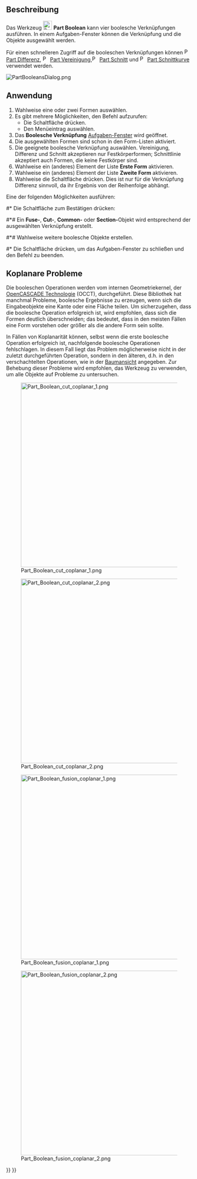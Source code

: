 <languages/>

{{Docnav/de
|[[Part_CompoundFilter/de|VerbundFiltern]]
|[[Part_Cut/de|Differenz]]
|[[Part_Workbench/de|Part]]
|IconL=Part_CompoundFilter.svg
|IconR=Part_Cut.svg
|IconC=Workbench_Part.svg
}}

{{GuiCommand/de
|Name=Part Boolean
|Name/de=Part BoolescheVerknüpfung
|MenuLocation=Part → Boolesche Verknüpfung → Boolesche Verknüpfung...
|Workbenches=[[Part_Workbench/de|Part]]
|SeeAlso=[[Part_Cut/de|Part Differenz]], [[Part_Fuse/de|Part Vereinigung]], [[Part_Common/de|Part Schnitt]], und [[Part_Section/de|Part Schnittkurve]]
}}

<span id="Description"></span>
==Beschreibung==

Das Werkzeug [[Image:Part_Boolean.svg|24px]] '''Part Boolean''' kann vier boolesche Verknüpfungen ausführen. In einem Aufgaben-Fenster können die Verknüpfung und die Objekte ausgewählt werden.

Für einen schnelleren Zugriff auf die booleschen Verknüpfungen können [[File:Part_Cut.svg|16px]] [[Part_Cut/de|Part Differenz]], [[File:Part_Fuse.svg|16px]] [[Part_Fuse/de|Part Vereinigung]],[[File:Part_Common.svg|16px]] [[Part_Common/de|Part Schnitt]] und [[File:Part_Section.svg|16px]] [[Part_Section/de|Part Schnittkurve]] verwendet werden.

[[File:PartBooleansDialog.png]]
{{Caption|Das Aufgaben-Fenster Boolesche Verknüpfung}}

<span id="Usage"></span>
==Anwendung==

# Wahlweise eine oder zwei Formen auswählen.
# Es gibt mehrere Möglichkeiten, den Befehl aufzurufen:
#* Die Schaltfläche {{Button|[[Image:Part_Boolean.svg|16px|link=]] [[Part_Boolean/de|Boolesche Verknüpfung...]]}} drücken.
#* Den Menüeintrag {{MenuCommand|Part → Boolesche Verknüpfung → [[Image:Part_Boolean.svg|16px]] Boolesche Verknüpfung...}} auswählen.
# Das '''Boolesche Verknüpfung''' [[#Task_panel/de|Aufgaben-Fenster]] wird geöffnet.
# Die ausgewählten Formen sind schon in den Form-Listen aktiviert.
# Die geeignete boolesche Verknüpfung auswählen. Vereinigung, Differenz und Schnitt akzeptieren nur Festkörperformen; Schnittlinie akzeptiert auch Formen, die keine Festkörper sind.
# Wahlweise ein (anderes) Element der Liste '''Erste Form''' aktivieren.
# Wahlweise ein (anderes) Element der Liste '''Zweite Form''' aktivieren.
# Wahlweise die Schaltfläche {{Button|Auswahl umkehren}} drücken. Dies ist nur für die Verknüpfung Differenz sinnvoll, da ihr Ergebnis von der Reihenfolge abhängt.
Eine der folgenden Möglichkeiten ausführen:
#* Die Schaltfläche {{Button|Anwenden}} zum Bestätigen drücken:
#*# Ein '''Fuse-''', '''Cut-''', '''Common-''' oder '''Section-'''Objekt wird entsprechend der ausgewählten Verknüpfung erstellt.
#*# Wahlweise weitere boolesche Objekte erstellen.
#* Die Schaltfläche {{Button|Schließen}} drücken, um das Aufgaben-Fenster zu schließen und den Befehl zu beenden.

<span id="Coplanar_problems"></span>
== Koplanare Probleme ==

Die booleschen Operationen werden vom internen Geometriekernel, der [[OpenCASCADE/de|OpenCASCADE Technologie]] (OCCT), durchgeführt. Diese Bibliothek hat manchmal Probleme, boolesche Ergebnisse zu erzeugen, wenn sich die Eingabeobjekte eine Kante oder eine Fläche teilen. Um sicherzugehen, dass die boolesche Operation erfolgreich ist, wird empfohlen, dass sich die Formen deutlich überschneiden; das bedeutet, dass in den meisten Fällen eine Form vorstehen oder größer als die andere Form sein sollte.

In Fällen von Koplanarität können, selbst wenn die erste boolesche Operation erfolgreich ist, nachfolgende boolesche Operationen fehlschlagen. In diesem Fall liegt das Problem möglicherweise nicht in der zuletzt durchgeführten Operation, sondern in den älteren, d.h. in den verschachtelten Operationen, wie in der [[Tree_view/de|Baumansicht]] angegeben. Zur Behebung dieser Probleme wird empfohlen, das Werkzeug {{Button|[[File:Part_CheckGeometry.svg|16px]] [[Part_CheckGeometry/de|Part GeometriePrüfen]]}} zu verwenden, um alle Objekte auf Probleme zu untersuchen.

[[File:Part_Boolean_cut_coplanar_1.png|500px]]

[[File:Part_Boolean_cut_coplanar_2.png|500px]]

{{Caption|Links: Bei Formen, die eine gemeinsame Fläche haben, kann eine boolesche Differenz zu falschen Ergebnissen führen. Rechts: Bei Formen, die sich deutlich überschneiden, wird ein boolescher Schnitt in den meisten Fällen erfolgreich sein.}}

[[File:Part_Boolean_fusion_coplanar_1.png|500px]]

[[File:Part_Boolean_fusion_coplanar_2.png|500px]]

{{Caption|Links: Bei Formen, die eine gemeinsame Fläche haben, kann eine boolesche Vereinigung zu falschen Ergebnissen führen. Rechts: Bei Formen, die sich deutlich überschneiden, wird die boolesche Vereinigung in den meisten Fällen erfolgreich sein.}}


{{Docnav/de
|[[Part_CompoundFilter/de|VerbundFiltern]]
|[[Part_Cut/de|Differenz]]
|[[Part_Workbench/de|Part]]
|IconL=Part_CompoundFilter.svg
|IconR=Part_Cut.svg
|IconC=Workbench_Part.svg
}}

{{Part_Tools_navi{{#translation:}}}}
{{Userdocnavi{{#translation:}}}}